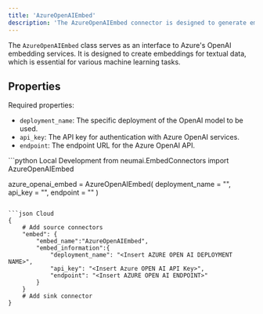 ```yaml
---
title: 'AzureOpenAIEmbed'
description: 'The AzureOpenAIEmbed connector is designed to generate embeddings for text data using Azure OpenAI’s models, providing a bridge between Neum AI documents and OpenAI’s powerful embedding capabilities.'
---
```


The `AzureOpenAIEmbed` class serves as an interface to Azure's OpenAI embedding services. It is designed to create embeddings for textual data, which is essential for various machine learning tasks.

## Properties

Required properties:
- `deployment_name`: The specific deployment of the OpenAI model to be used.
- `api_key`: The API key for authentication with Azure OpenAI services.
- `endpoint`: The endpoint URL for the Azure OpenAI API.

<CodeGroup>
```python Local Development
from neumai.EmbedConnectors import AzureOpenAIEmbed

azure_openai_embed = AzureOpenAIEmbed(
    deployment_name = "<Insert AZURE OPEN AI DEPLOYMENT NAME>",
    api_key = "<Insert Azure OPEN AI API Key>",
    endpoint = "<Insert AZURE OPEN AI ENDPOINT>"
)

```

```json Cloud
{
    # Add source connectors
    "embed": {
        "embed_name":"AzureOpenAIEmbed",
        "embed_information":{
            "deployment_name": "<Insert AZURE OPEN AI DEPLOYMENT NAME>",
            "api_key": "<Insert Azure OPEN AI API Key>",
            "endpoint": "<Insert AZURE OPEN AI ENDPOINT>"
        }
    }
    # Add sink connector
}
```
</CodeGroup>